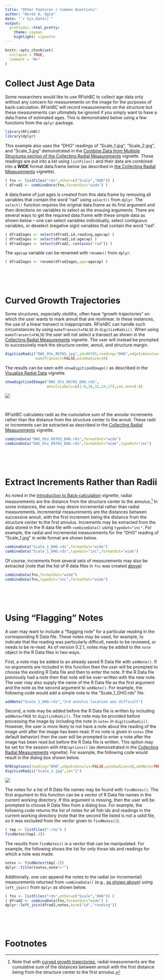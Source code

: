 ```yaml
---
title: "Other Features / Common Questions"
author: "Derek H. Ogle"
date: "`r Sys.Date()`"
output: 
  prettydoc::html_pretty:
    theme: cayman
    highlight: vignette
---
```


```r
knitr::opts_chunk$set(
  collapse = TRUE,
  comment = "#>"
)
```


# Collect Just Age Data

Some researchers would like to use RFishBC to collect age data only without any concern for measurements on the image for the purposes of back-calculation. RFishBC will record measurements on the structure but these measurements can ultimately be ignored if you simply want to have a data.frame of estimated ages. This is demonstrated below using a few functions from the `dplyr` package.

```r
library(RFishBC)
library(dplyr)
```

This example also uses the "DHO" readings of "Scale_1.jpg", "Scale_2.jpg", and "Scale_3.jpg" demonstrated in the [Combine Data from Multiple Structures section of the Collecting Radial Measurements](collectRadiiData.html#multiplestructures) vignette. These readings are put into a list using `listFiles()` and their data are combined into a **WIDE** format data.frame below (as described in [the Collecting Radial Measurements](collectRadiiData.html#multiplestructures) vignette).

```r
( fns <- listFiles("rds",other=c("Scale","DHO")) )
( dfrad2 <- combineData(fns,formatOut="wide") )
```

A data.frame of just ages is created from this data.frame by removing all variables that contain the word "rad" using `select()` from `dplyr`. The `select()` function requires the original data.frame as its first argument and then directions on variables to select as the ensuing arguments. There are several ways to get the required data.frame with these simple data as shown below -- one can select variables individually, select contiguous variables, or deselect (negative sign) variables that contain the word "rad".

```r
( dfrad2ages <- select(dfrad2,id,reading,agecap) )
( dfrad2ages <- select(dfrad2,id:agecap) )
( dfrad2ages <- select(dfrad2,-contains("rad")) )
```

The `agecap` variable can be renamed with `rename()` from `dplyr`.

```r
( dfrad2ages <- rename(dfrad2ages,age=agecap) )
```

\  

\ 


# Curved Growth Trajectories

Some structures, especially otoliths, often have "growth trajectories" on which the user wants to mark annuli that are nonlinear. In these instances, the use of a linear transect is inappropriate. RFishBC can handle such circumstances by using `makeTransect=FALSE` in `digitizeRadii()`. When using `makeTransect=FALSE` the user will not select a transect as shown in the [Collecting Radial Measurements](collectRadiiData.html) vignette. The user will instead be prompted to successively mark the structure center, annuli, and structure margin.

```r
digitizeRadii("DWS_Oto_89765.jpg",id=89765,reading="DHO",edgeIsAnnulus=TRUE,
              makeTransect=FALSE,windowSize=10)
```

The results can be seen with `showDigitizedImage()` as described in the [Visualize Radial Data](seeRadiiData.html) vignette.

```r
showDigitizedImage("DWS_Oto_89765_DHO.rds",
                   annuliLabels=c(1:8,10,12,14,17),cex.ann=0.8)
```

![](figures/DWS_Oto_89765_A.jpg)

\  

RFishBC calculates radii as the cumulative sum of the annular increments rather than the distance from the structure center to the annuli. These radii or increments can be extracted as described in the [Collecting Radial Measurements](collectRadiiData.html) vignette.

```r
combineData("DWS_Oto_89765_DHO.rds",formatOut="wide")
combineData("DWS_Oto_89765_DHO.rds",formatOut="wide",typeOut="inc")
```

\  

\ 


# Extract Increments Rather than Radii

As noted in the [Introduction to Back-calculation](BCIntro.html) vignette, radial measurements are the distance from the structure center to the annulus.[^CurvedRadii] In some instances, the user may desire incremental rather than radial measurements. Incremental measurements are the distances between successive annuli, with the first increment being the distance from the structure center to the first annulus. Increments may be extracted from the data stored in the R data file with `combineData()` using `typeOut="inc"`. For example, the radial and incremental measurements for the "DHO" reading of "Scale_1.jpg" in wide format are shown below.
```r
combineData("Scale_1_DHO.rds",formatOut="wide")
combineData("Scale_1_DHO.rds",typeOut="inc",formatOut="wide")
```

Of course, increments from several sets of measurements may also be extracted (note that the list of R data files in `fns` was created [above](l#collect-just-age-data))

```r
combineData(fns,formatOut="wide")
combineData(fns,typeOut="inc",formatOut="wide")
```

\  

\ 


# Using "Flagging" Notes

A user may want to include a "flagging note" for a particular reading in the corresponding R Data file. These notes may be used, for example, to indicate that the reading was particularly difficult, needs to be reviewed, or needs to be re-read. As of version 0.2.1, notes may be added to the `note` object in the R Data files in two ways.

First, a note may be added to an already saved R Data file with `addNote()`. If no arguments are included in this function then the user will be prompted to choose the existing R Data file and then to enter the note.  If the R Data file previously had a note then that note will be over-written with the new note. The user may also supply the name of the R Data file as the first argument and the note as the second argument to `addNote()`. For example, the following code would add a simple note to the "Scale_1_DHO.rds" file.

```r
addNote("Scale_1_DHO.rds","3rd annulus location was difficult")
```

Second, a note may be added before the R Data file is written by including `addNote=TRUE` to `digitizeRadii()`. The note may be provided before processing the image by including the note in `note=` in `digitizeRadii()`. However, the user is more likely to not have a note about the reading of the image until after the image has been read. If no note is given in `note=` (the default behavior) then the user will be prompted to enter a note after the image has been read but before the R Data file is written. This option may be set for the session with `RFBCoptions()` (as demonstrated in the [Collecting Radial Measurements](collectRadiiData.html) vignette). For example, the following code would result in the dialog box shown below.

```r
RFBCoptions(reading="DHO",edgeIsAnnulus=FALSE,windowSize=10,addNote=TRUE)
digitizeRadii("Scale_1.jpg",id="1")
```

![](figures/Scale_1_D.jpg)

The notes for a list of R Data file names may be found with `findNotes()`. The first argument to this function can be a vector of R Data file names in the current working directory. If this argument is missing, then the user will be prompted to choose R Data files from a dialog box. For example, the following code returns the list of notes for all fish ids and readings in the current working directory (note that the second file listed is not a valid file, so it was excluded from the vector given to `findNotes()`).

```r
( tmp <- listFiles(".rds") )
findNotes(tmp[-2])
```

The results from `findNotes()` is a vector that can be manipulated. For example, the following shows the list for only those ids and readings for which a note was made.

```r
notes <- findNotes(tmp[-2])
dplyr::filter(notes,note!="")
```

Additionally, one can append the notes to the radial (or incremental) measurements returned from `combineData()` (e.g., [as shown above](l#collect-just-age-data)) using `left_join()` from `dplyr` as shown below.

```r
( fns <- listFiles("rds",other=c("Scale","DHO")) )
( dfrad2 <- combineData(fns,formatOut="wide") )
dplyr::left_join(dfrad2,notes,by=c("id","reading"))
```

\  

\  


# Footnotes

[^CurvedRadii]: Note that with [curved growth trajectories](#curved-growth-trajectories), radial measurements are the cumulative sum of the distances between annuli with the first distance being from the structure center to the first annulus.
